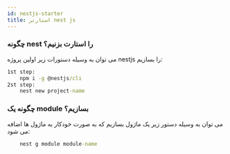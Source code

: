 ```yaml
---
id: nestjs-starter
title: استارتر nest js
---
```


### چگونه nest را استارت بزنیم؟

می توان به وسیله دستورات زیر اولین پروژه nestjs را بسازیم:

<div dir="ltr">

```cmd
1st step:
    npm i -g @nestjs/cli
2st step:
    nest new project-name
```

</div>

### چگونه یک module بسازیم؟

می توان به وسیله دستور زیر یک ماژول بسازیم که به صورت خودکار به ماژول ها اضافه می شود:

<div dir="ltr">

```cmd
    nest g module module-name
```

</div>